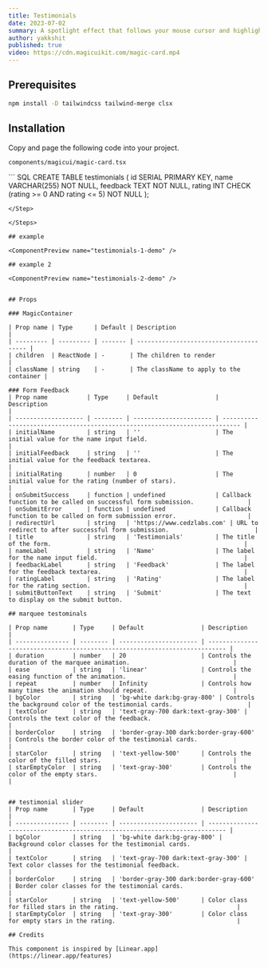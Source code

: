 ```yaml
---
title: Testimonials
date: 2023-07-02
summary: A spotlight effect that follows your mouse cursor and highlights borders on hover.
author: yakkshit
published: true
video: https://cdn.magicuikit.com/magic-card.mp4
---
```


<ComponentPreview name="testimonials-demo" />

<Steps>

<Step>

## Prerequisites

```bash
npm install -D tailwindcss tailwind-merge clsx
```

</Step>

<Step>

## Installation

Copy and page the following code into your project.

```text
components/magicui/magic-card.tsx
```

<ComponentSource name="testimonials" />

</Step>

<Step>
  ``` SQL
      CREATE TABLE testimonials (
      id SERIAL PRIMARY KEY,
      name VARCHAR(255) NOT NULL,
      feedback TEXT NOT NULL,
      rating INT CHECK (rating >= 0 AND rating <= 5) NOT NULL
  );

  ```
</Step>

</Steps>

## example

<ComponentPreview name="testimonials-1-demo" />

## example 2

<ComponentPreview name="testimonials-2-demo" />


## Props

### MagicContainer

| Prop name | Type      | Default | Description                             |
| --------- | --------- | ------- | --------------------------------------- |
| children  | ReactNode | -       | The children to render                  |
| className | string    | -       | The className to apply to the container |

### Form Feedback
| Prop name           | Type     | Default                | Description                                                                 |
| ------------------- | -------- | ---------------------- | --------------------------------------------------------------------------- |
| initialName         | string   | ''                     | The initial value for the name input field.                                 |
| initialFeedback     | string   | ''                     | The initial value for the feedback textarea.                                |
| initialRating       | number   | 0                      | The initial value for the rating (number of stars).                         |
| onSubmitSuccess     | function | undefined              | Callback function to be called on successful form submission.               |
| onSubmitError       | function | undefined              | Callback function to be called on form submission error.                    |
| redirectUrl         | string   | 'https://www.cedzlabs.com' | URL to redirect to after successful form submission.                        |
| title               | string   | 'Testimonials'         | The title of the form.                                                      |
| nameLabel           | string   | 'Name'                 | The label for the name input field.                                         |
| feedbackLabel       | string   | 'Feedback'             | The label for the feedback textarea.                                        |
| ratingLabel         | string   | 'Rating'               | The label for the rating section.                                           |
| submitButtonText    | string   | 'Submit'               | The text to display on the submit button.       

## marquee testominals

| Prop name       | Type     | Default                | Description                                                                 |
| --------------- | -------- | ---------------------- | --------------------------------------------------------------------------- |
| duration        | number   | 20                     | Controls the duration of the marquee animation.                             |
| ease            | string   | 'linear'               | Controls the easing function of the animation.                              |
| repeat          | number   | Infinity               | Controls how many times the animation should repeat.                        |
| bgColor         | string   | 'bg-white dark:bg-gray-800' | Controls the background color of the testimonial cards.                     |
| textColor       | string   | 'text-gray-700 dark:text-gray-300' | Controls the text color of the feedback.                                    |
| borderColor     | string   | 'border-gray-300 dark:border-gray-600' | Controls the border color of the testimonial cards.                         |
| starColor       | string   | 'text-yellow-500'      | Controls the color of the filled stars.                                     |
| starEmptyColor  | string   | 'text-gray-300'        | Controls the color of the empty stars.                                      |
|


## testimonial slider 
| Prop name       | Type     | Default                | Description                                                                 |
| --------------- | -------- | ---------------------- | --------------------------------------------------------------------------- |
| bgColor         | string   | 'bg-white dark:bg-gray-800' | Background color classes for the testimonial cards.                         |
| textColor       | string   | 'text-gray-700 dark:text-gray-300' | Text color classes for the testimonial feedback.                            |
| borderColor     | string   | 'border-gray-300 dark:border-gray-600' | Border color classes for the testimonial cards.                             |
| starColor       | string   | 'text-yellow-500'      | Color class for filled stars in the rating.                                 |
| starEmptyColor  | string   | 'text-gray-300'        | Color class for empty stars in the rating.                                  |

## Credits

This component is inspired by [Linear.app](https://linear.app/features)
